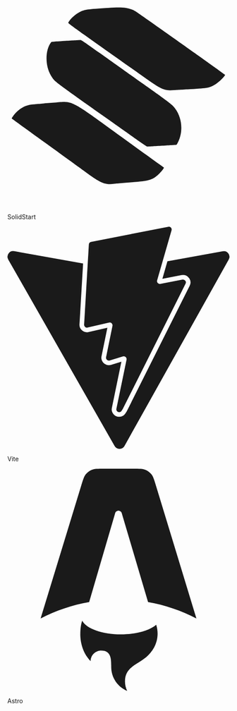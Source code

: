 <MDXHeader title="Installation" description="How to install dependencies and structure your app." />

<div className="grid sm:grid-cols-2 gap-4 mt-8 sm:gap-6">
  <LinkedCard href="/docs/installation/solid-start">
    <svg
      role="img"
      viewBox="0 0 24 24"
      xmlns="http://www.w3.org/2000/svg"
      className="w-10 h-10"
      fill="currentColor"
    >
      <title>SolidStart</title>
      <path d="M 10.890625 2.507812 C 8.589844 2.652344 8.386719 2.679688 7.863281 2.925781 C 7.359375 3.164062 6.792969 3.679688 6.574219 4.097656 C 6.539062 4.167969 6.683594 4.273438 10.933594 7.28125 C 11.890625 7.957031 13.445312 9.058594 14.386719 9.730469 C 16.679688 11.367188 16.898438 11.46875 17.96875 11.394531 C 18.125 11.382812 18.945312 11.335938 19.785156 11.285156 C 21.683594 11.167969 21.835938 11.140625 22.4375 10.78125 C 22.863281 10.53125 23.570312 9.824219 23.503906 9.71875 C 23.460938 9.648438 14.058594 2.992188 13.839844 2.875 C 13.097656 2.476562 12.53125 2.40625 10.890625 2.507812 M 6.261719 6.070312 C 4.859375 6.160156 4.761719 6.167969 4.71875 6.226562 C 4.058594 7.085938 4.0625 8.796875 4.726562 9.859375 C 5.125 10.492188 4.8125 10.253906 11.054688 14.667969 C 12.144531 15.441406 13.484375 16.390625 14.035156 16.78125 C 14.589844 17.171875 15.066406 17.488281 15.101562 17.488281 C 15.246094 17.488281 18.226562 17.304688 18.261719 17.296875 C 18.28125 17.289062 18.363281 17.144531 18.449219 16.972656 C 19 15.839844 18.863281 14.371094 18.117188 13.375 C 17.820312 12.972656 17.566406 12.78125 14.714844 10.753906 C 13.179688 9.664062 11.039062 8.140625 9.957031 7.371094 C 8.136719 6.078125 7.976562 5.96875 7.871094 5.972656 C 7.808594 5.976562 7.082031 6.019531 6.261719 6.070312 M 4.921875 12.753906 C 4.515625 12.78125 3.957031 12.828125 3.675781 12.855469 C 3.394531 12.878906 3 12.914062 2.792969 12.929688 C 2.070312 12.988281 1.496094 13.257812 0.949219 13.792969 C 0.730469 14.011719 0.433594 14.425781 0.472656 14.460938 C 0.484375 14.472656 2.140625 15.675781 4.15625 17.132812 C 6.167969 18.589844 8.21875 20.078125 8.714844 20.4375 C 10.097656 21.4375 10.570312 21.625 11.480469 21.515625 C 11.644531 21.496094 12.46875 21.425781 13.320312 21.359375 C 15.410156 21.195312 15.726562 21.09375 16.457031 20.359375 C 16.710938 20.097656 16.957031 19.769531 16.902344 19.75 C 16.886719 19.742188 14.828125 18.261719 12.332031 16.453125 C 6.570312 12.28125 7.171875 12.582031 4.921875 12.753906" />
    </svg>
    <p className="font-medium mt-2">SolidStart</p>
  </LinkedCard>
  <LinkedCard href="/docs/installation/vite">
    <svg
      role="img"
      viewBox="0 0 24 24"
      xmlns="http://www.w3.org/2000/svg"
      className="w-10 h-10"
      fill="currentColor"
    >
      <title>Vite</title>
      <path d="m8.286 10.578.512-8.657a.306.306 0 0 1 .247-.282L17.377.006a.306.306 0 0 1 .353.385l-1.558 5.403a.306.306 0 0 0 .352.385l2.388-.46a.306.306 0 0 1 .332.438l-6.79 13.55-.123.19a.294.294 0 0 1-.252.14c-.177 0-.35-.152-.305-.369l1.095-5.301a.306.306 0 0 0-.388-.355l-1.433.435a.306.306 0 0 1-.389-.354l.69-3.375a.306.306 0 0 0-.37-.36l-2.32.536a.306.306 0 0 1-.374-.316zm14.976-7.926L17.284 3.74l-.544 1.887 2.077-.4a.8.8 0 0 1 .84.369.8.8 0 0 1 .034.783L12.9 19.93l-.013.025-.015.023-.122.19a.801.801 0 0 1-.672.37.826.826 0 0 1-.634-.302.8.8 0 0 1-.16-.67l1.029-4.981-1.12.34a.81.81 0 0 1-.86-.262.802.802 0 0 1-.165-.67l.63-3.08-2.027.468a.808.808 0 0 1-.768-.233.81.81 0 0 1-.217-.6l.389-6.57-7.44-1.33a.612.612 0 0 0-.64.906L11.58 23.691a.612.612 0 0 0 1.066-.004l11.26-20.135a.612.612 0 0 0-.644-.9z" />
    </svg>
    <p className="font-medium mt-2">Vite</p>
  </LinkedCard>
  <LinkedCard href="/docs/installation/astro">
    <svg
      role="img"
      viewBox="0 0 24 24"
      xmlns="http://www.w3.org/2000/svg"
      className="w-10 h-10"
      fill="currentColor"
    >
      <title>Astro</title>
      <path
        d="M16.074 16.86C15.354 17.476 13.917 17.895 12.262 17.895C10.23 17.895 8.527 17.263 8.075 16.412C7.914 16.9 7.877 17.458 7.877 17.814C7.877 17.814 7.771 19.564 8.988 20.782C8.988 20.15 9.501 19.637 10.133 19.637C11.216 19.637 11.215 20.582 11.214 21.349V21.418C11.214 22.582 11.925 23.579 12.937 24C12.7812 23.6794 12.7005 23.3275 12.701 22.971C12.701 21.861 13.353 21.448 14.111 20.968C14.713 20.585 15.383 20.161 15.844 19.308C16.0926 18.8493 16.2225 18.3357 16.222 17.814C16.2221 17.4903 16.1722 17.1685 16.074 16.86ZM15.551 0.6C15.747 0.844 15.847 1.172 16.047 1.829L20.415 16.176C18.7743 15.3246 17.0134 14.7284 15.193 14.408L12.35 4.8C12.3273 4.72337 12.2803 4.65616 12.2162 4.60844C12.152 4.56072 12.0742 4.53505 11.9943 4.53528C11.9143 4.5355 11.8366 4.56161 11.7727 4.60969C11.7089 4.65777 11.6623 4.72524 11.64 4.802L8.83 14.405C7.00149 14.724 5.23264 15.3213 3.585 16.176L7.974 1.827C8.174 1.171 8.274 0.843 8.471 0.6C8.64406 0.385433 8.86922 0.218799 9.125 0.116C9.415 0 9.757 0 10.443 0H13.578C14.264 0 14.608 0 14.898 0.117C15.1529 0.219851 15.3783 0.386105 15.551 0.6Z"
        fill="currentColor"
      />
    </svg>
    <p className="font-medium mt-2">Astro</p>
  </LinkedCard>
</div>
